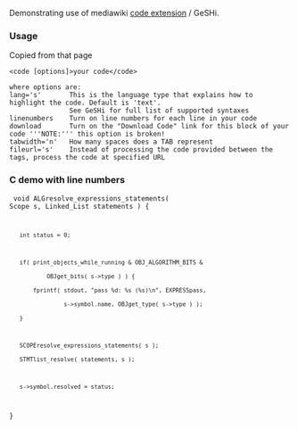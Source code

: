 Demonstrating use of mediawiki [http://www.mediawiki.org/wiki/Extension:Code code extension] / GeSHi.

=== Usage ===
Copied from that page

<pre>
<code [options]>your code</code>

where options are:
lang='s'       This is the language type that explains how to highlight the code. Default is 'text'.
               See GeSHi for full list of supported syntaxes
linenumbers    Turn on line numbers for each line in your code
download       Turn on the "Download Code" link for this block of your code '''NOTE:''' this option is broken!
tabwidth='n'   How many spaces does a TAB represent
fileurl='s'    Instead of processing the code provided between the tags, process the code at specified URL
</pre>

=== C demo with line numbers ===
<code lang='c' linenumbers>
void ALGresolve_expressions_statements( Scope s, Linked_List statements ) {
    int status = 0;

    if( print_objects_while_running & OBJ_ALGORITHM_BITS &
            OBJget_bits( s->type ) ) {
        fprintf( stdout, "pass %d: %s (%s)\n", EXPRESSpass,
                 s->symbol.name, OBJget_type( s->type ) );
    }

    SCOPEresolve_expressions_statements( s );
    STMTlist_resolve( statements, s );

    s->symbol.resolved = status;
}
</code>